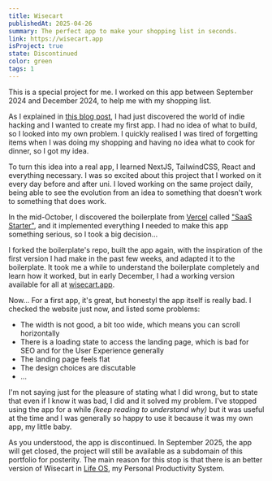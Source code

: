 ```yaml
---
title: Wisecart
publishedAt: 2025-04-26
summary: The perfect app to make your shopping list in seconds.
link: https://wisecart.app
isProject: true
state: Discontinued
color: green
tags: 1
---
```

This is a special project for me. I worked on this app between September 2024 and December 2024, to help me with my shopping list.

As I explained in [this blog post](/blog/how_I-got-into-indie-hacking), I had just discovered the world of indie hacking and I wanted to create my first app. I had no idea of what to build, so I looked into my own problem. I quickly realised I was tired of forgetting items when I was doing my shopping and having no idea what to cook for dinner, so I got my idea.

To turn this idea into a real app, I learned NextJS, TailwindCSS, React and everything necessary. I was so excited about this project that I worked on it every day before and after uni. I loved working on the same project daily, being able to see the evolution from an idea to something that doesn't work to something that does work. 

In the mid-October, I discovered the boilerplate from [Vercel](https://vercel.com/) called ["SaaS Starter"](https://vercel.com/templates/authentication/next-js-saas-starter), and it implemented everything I needed to make this app something serious, so I took a big decision...

I forked the boilerplate's repo, built the app again, with the inspiration of the first version I had make in the past few weeks, and adapted it to the boilerplate. It took me a while to understand the boilerplate completely and learn how it worked, but in early December, I had a working version available for all at [wisecart.app](https://wisecart.app/).

Now... For a first app, it's great, but honestyl the app itself is really bad. I checked the website just now, and listed some problems:
- The width is not good, a bit too wide, which means you can scroll horizontally
- There is a loading state to access the landing page, which is bad for SEO and for the User Experience generally
- The landing page feels flat
- The design choices are discutable
- ...

I'm not saying just for the pleasure of stating what I did wrong, but to state that even if I know it was bad, I did and it solved my problem. I've stopped using the app for a while *(keep reading to understand why)* but it was useful at the time and I was generally so happy to use it because it was my own app, my little baby.

As you understood, the app is discontinued. In September 2025, the app will get closed, the project will still be available as a subdomain of this portfolio for posterity. The main reason for this stop is that there is an better version of Wisecart in [Life OS](/blog/Life-OS), my Personal Productivity System.